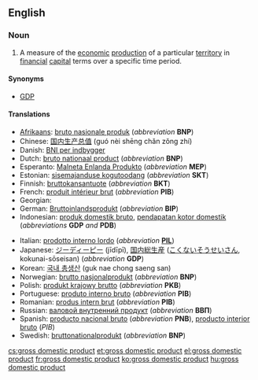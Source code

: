 ==English==
{{wikipedia}}

===Noun===
{{en-noun|sg=[[gross]] [[domestic]] [[product]]|-|s}}

# {{economics}} A measure of the [[economic]] [[production]] of a particular [[territory]] in [[financial]] [[capital]] terms over a specific time period.

====Synonyms====
*[[GDP]]

====Translations====
{{trans-top|gross domestic product}}
* [[Afrikaans]]: [[bruto nasionale produk]] (''abbreviation'' '''BNP''')
* Chinese: [[国内生产总值]] (guó nèi shēng chǎn zǒng zhí)
* Danish: [[BNI per indbygger]]
* Dutch: [[bruto nationaal product]] (''abbreviation'' '''BNP''')
* Esperanto: [[Malneta Enlanda Produkto]] (''abbreviation'' '''MEP''')
* Estonian: [[sisemajanduse kogutoodang]] (''abbreviation'' '''SKT''')
* Finnish: [[bruttokansantuote]] (''abbreviation'' '''BKT''')
* French: [[produit intérieur brut]] {{m}} (''abbreviation'' '''PIB''')
* Georgian: {{t|ka|მთლიანი შიდა პროდუქტი|tr=mt'liani šida produk'ti|sc=Geor}}
* German: [[Bruttoinlandsprodukt]] {{n}} (''abbreviation'' '''BIP''')
* Indonesian: [[produk domestik bruto]], [[pendapatan kotor domestik]] (''abbreviations'' '''GDP''' ''and'' '''PDB''')
{{trans-mid}}
* Italian: [[prodotto interno lordo]]  {{m}} (''abbreviation'' '''[[PIL]]''')
* Japanese: [[ジーディーピー]] (jīdīpī), [[国内]][[総生産]] ([[こくない]][[そうせいさん]], kokunai-sōseisan) (''abbreviation'' '''GDP''')
* Korean: [[국내 총생산]] (guk nae chong saeng san)
* Norwegian: [[brutto nasjonalprodukt]] (''abbreviation'' '''BNP''')
* Polish: [[produkt krajowy brutto]] (''abbreviation'' '''PKB''')
* Portuguese: [[produto interno bruto]] (''abbreviation'' '''PIB''')
* Romanian: [[produs intern brut]] (''abbreviation'' '''PIB''')
* Russian: [[валовой внутренний продукт]] (''abbreviation'' '''ВВП''')
* Spanish: [[producto nacional bruto]] (''abbreviation'' '''PNB'''), [[producto interior bruto]] (''PIB'')
* Swedish: [[bruttonationalprodukt]] (''abbreviation'' '''BNP''')
{{trans-bottom}}

[[cs:gross domestic product]]
[[et:gross domestic product]]
[[el:gross domestic product]]
[[fr:gross domestic product]]
[[ko:gross domestic product]]
[[hu:gross domestic product]]
